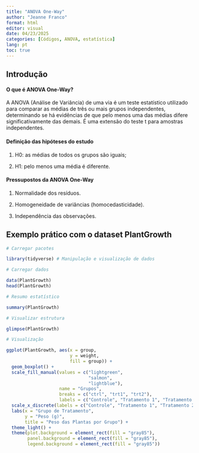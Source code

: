 ---
title: "ANOVA One-Way"
author: "Jeanne Franco"
format: html
editor: visual
date: 04/23/2025
categories: [Códigos, ANOVA, estatística]
lang: pt
toc: true
---

## Introdução

#### **O que é ANOVA One-Way?**

A ANOVA (Análise de Variância) de uma via é um teste estatístico utilizado para comparar as médias de três ou mais grupos independentes, determinando se há evidências de que pelo menos uma das médias difere significativamente das demais. É uma extensão do teste t para amostras independentes.

#### **Definição das hipóteses do estudo**

1.  H0: as médias de todos os grupos são iguais;

2.  H1: pelo menos uma média é diferente.

#### **Pressupostos da ANOVA One-Way**

1.  Normalidade dos resíduos.

2.  Homogeneidade de variâncias (homocedasticidade).

3.  Independência das observações.

## Exemplo prático com o dataset PlantGrowth

```{r, message=FALSE, warning=FALSE}
# Carregar pacotes

library(tidyverse) # Manipulação e visualização de dados

# Carregar dados

data(PlantGrowth)
head(PlantGrowth)

# Resumo estatístico

summary(PlantGrowth)

# Visualizar estrutura

glimpse(PlantGrowth)

# Visualização 

ggplot(PlantGrowth, aes(x = group, 
                        y = weight, 
                        fill = group)) +
  geom_boxplot() +
  scale_fill_manual(values = c("lightgreen", 
                               "salmon", 
                               "lightblue"),
                    name = "Grupos",
                    breaks = c("ctrl", "trt1", "trt2"),
                    labels = c("Controle", "Tratamento 1", "Tratamento 2")) +
  scale_x_discrete(labels = c("Controle", "Tratamento 1", "Tratamento 2")) +
  labs(x = "Grupo de Tratamento",
       y = "Peso (g)",
       title = "Peso das Plantas por Grupo") +
  theme_light() +
  theme(plot.background = element_rect(fill = "gray85"),
        panel.background = element_rect(fill = "gray85"),
        legend.background = element_rect(fill = "gray85"))

```

### 
